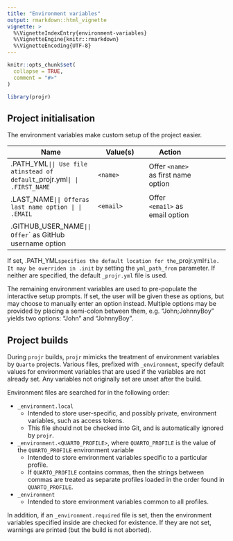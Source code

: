 ```yaml
---
title: "Environment variables"
output: rmarkdown::html_vignette
vignette: >
  %\VignetteIndexEntry{environment-variables}
  %\VignetteEngine{knitr::rmarkdown}
  %\VignetteEncoding{UTF-8}
---
```


```r
knitr::opts_chunk$set(
  collapse = TRUE,
  comment = "#>"
)
```

```r
library(projr)
```

## Project initialisation

The environment variables make custom setup of the project easier.

| Name | Value(s) | Action |
|------|----------|----------|--------|
| .PATH_YML` | `<path>` | Use file at `<path>` instead of default `_projr.yml` |
| .FIRST_NAME` | `<name>` | Offer `<name>` as first name option |
| .LAST_NAME` | `<name>` | Offer `<name>` as last name option |
| .EMAIL` | `<email>` | Offer `<email>` as email option |
| .GITHUB_USER_NAME` | `<username>` | Offer `<username>` as GitHub username option |


If set, .PATH_YML` specifies the default location for the `_projr.yml` file.
It may be overriden in .init` by setting the `yml_path_from` parameter.
If neither are specified, the default `_projr.yml` file is used.

The remaining environment variables are used to pre-populate the interactive
setup prompts.  If set, the user will be given these as options, but may
choose to manually enter an option instead.
Multiple options may be provided by placing a semi-colon between them, e.g.
"John;JohnnyBoy" yields two options: "John" and "JohnnyBoy".

## Project builds

During `projr` builds, `projr` mimicks the treatment of environment variables by `Quarto` projects.
Various files, prefixed with `_environment`, specify default values
for environment variables that are used if the variables are not already set.
Any variables not originally set are unset after the build.

Environment files are searched for in the following order:

- `_environment.local`
  - Intended to store user-specific, and possibly private, environment variables, such as access tokens.
  - This file should not be checked into Git, and is automatically ignored by `projr`.
- `_environment.<QUARTO_PROFILE>`, where `QUARTO_PROFILE` is the value of the
  `QUARTO_PROFILE` environment variable
    - Intended to store environment variables specific to a particular profile.
    - If `QUARTO_PROFILE` contains commas, then 
  the strings between commas are treated as separate profiles loaded in the order
  found in `QUARTO_PROFILE`.
- `_environment`
  - Intended to store environment variables common to all profiles.

In addition, if an `_environment.required` file is set, then the environment variables
specified inside are checked for existence.
If they are not set, warnings are printed (but the build is not aborted).
